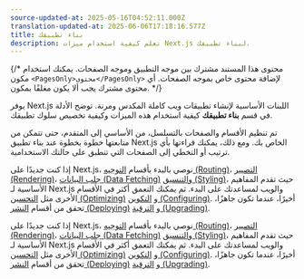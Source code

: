 ```yaml
---
source-updated-at: 2025-05-16T04:52:11.000Z
translation-updated-at: 2025-06-06T17:18:16.577Z
title: بناء تطبيقك
description: تعلم كيفية استخدام ميزات Next.js لبناء تطبيقك.
---
```


{/* محتوى هذا المستند مشترك بين موجه التطبيق وموجه الصفحات. يمكنك استخدام مكون `<PagesOnly>محتوى</PagesOnly>` لإضافة محتوى خاص بموجه الصفحات. أي محتوى مشترك يجب ألا يكون مغلفًا بمكون. */}

يوفر Next.js اللبنات الأساسية لإنشاء تطبيقات ويب كاملة المكدس ومرنة. توضح الأدلة في قسم **بناء تطبيقك** كيفية استخدام هذه الميزات وكيفية تخصيص سلوك تطبيقك.

تم تنظيم الأقسام والصفحات بالتسلسل، من الأساسي إلى المتقدم، حتى تتمكن من متابعتها خطوة بخطوة عند بناء تطبيق Next.js الخاص بك. ومع ذلك، يمكنك قراءتها بأي ترتيب أو التخطي إلى الصفحات التي تنطبق على حالتك الاستخدامية.

<AppOnly>

إذا كنت جديدًا على Next.js، نوصي بالبدء بأقسام [التوجيه (Routing)](/docs/app/building-your-application/routing)، [التصيير (Rendering)](/docs/app/building-your-application/rendering)، [جلب البيانات (Data Fetching)](/docs/app/building-your-application/data-fetching) و[التنسيق (Styling)](/docs/app/building-your-application/styling)، حيث تقدم المفاهيم الأساسية لـ Next.js والويب لمساعدتك على البدء. ثم يمكنك التعمق أكثر في الأقسام الأخرى مثل [التحسين (Optimizing)](/docs/app/building-your-application/optimizing) و [التكوين (Configuring)](/docs/app/building-your-application/configuring). أخيرًا، عندما تكون جاهزًا، تحقق من أقسام [النشر (Deploying)](/docs/app/building-your-application/deploying) و [الترقية (Upgrading)](/docs/app/building-your-application/upgrading).

</AppOnly>

<PagesOnly>

إذا كنت جديدًا على Next.js، نوصي بالبدء بأقسام [التوجيه (Routing)](/docs/pages/building-your-application/routing)، [التصيير (Rendering)](/docs/pages/building-your-application/rendering)، [جلب البيانات (Data Fetching)](/docs/pages/building-your-application/data-fetching) و[التنسيق (Styling)](/docs/pages/building-your-application/styling)، حيث تقدم المفاهيم الأساسية لـ Next.js والويب لمساعدتك على البدء. ثم يمكنك التعمق أكثر في الأقسام الأخرى مثل [التحسين (Optimizing)](/docs/pages/building-your-application/optimizing) و [التكوين (Configuring)](/docs/pages/building-your-application/configuring). أخيرًا، عندما تكون جاهزًا، تحقق من أقسام [النشر (Deploying)](/docs/pages/building-your-application/deploying) و [الترقية (Upgrading)](/docs/pages/building-your-application/upgrading).

</PagesOnly>
